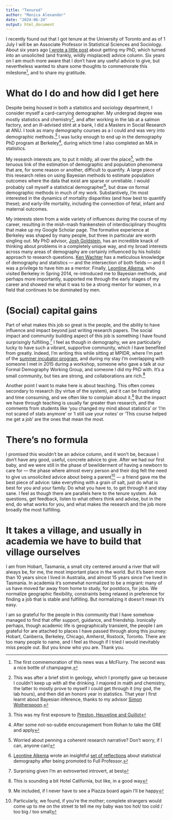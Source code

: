 ```yaml
---
title: "Tenured"
author: "Monica Alexander"
date: "2024-06-24"
output: html_document
---
```


I recently found out that I got tenure at the University of Toronto and as of 1 July I will be an Associate Professor in Statistical Sciences and Sociology. About six years ago [I wrote a little post](https://www.monicaalexander.com/posts/2018-23-05-demog_phd/) about getting my PhD, which turned into an unsolicited (and frankly, wildly misplaced) advice column. Six years on I am much more aware that I don't have any useful advice to give, but nevertheless wanted to share some thoughts to commemorate this milestone[^1], and to share my gratitude. 

[^1]: The first commemoration of this news was a McFlurry. The second was a nice bottle of champagne. 

# What do I do and how did I get here

Despite being housed in both a statistics and sociology department, I consider myself a card-carrying demographer. My undergrad degree was mostly statistics and chemistry[^2], and after working in the lab at a salmon factory, and an ill-advised stint at a bank, I did a Masters in Social Research at ANU. I took as many demography courses as a I could and was very into demographic methods.[^3] I was lucky enough to end up in the demography PhD program at Berkeley[^4], during which time I also completed an MA in statistics. 

My research interests are, to put it mildly, all over the place[^5], with the tenuous link of the estimation of demographic and population phenomena that are, for some reason or another, difficult to quantify. A large piece of this research relies on using Bayesian methods to estimate population outcomes where the data that exist are sparse or unreliable. I would probably call myself a statistical demographer[^6], but draw on formal demographic methods in much of my work. Substantively, I'm most interested in the dynamics of mortality disparities (and how best to quantify these); and early-life mortality, including the connection of fetal, infant and maternal outcomes. 

My interests stem from a wide variety of influences during the course of my career, resulting in the mish-mash frankenstein of interdisciplinary thoughts that make up my Google Scholar page. The formative experience at Berkeley was shaped by many people, but three in particular are worth singling out. My PhD advisor, [Josh Goldstein](https://jrgoldstein.com/), has an incredible knack of thinking about problems in a completely unique way, and my broad interests across many areas of demography are certainly influenced by his holistic approach to research questions. [Ken Wachter](https://statistics.berkeley.edu/people/ken-wachter) has a meticulous knowledge of demography and statistics --- and the intersection of both fields --- and it was a privilege to have him as a mentor. Finally, [Leontine Alkema](https://leontinealkema.github.io/alkema_lab/), who visited Berkeley in Spring 2014, re-introduced me to Bayesian methods, and perhaps more importantly, supported me through the early stages of my career and showed me what it was to be a strong mentor for women, in a field that continues to be dominated by men. 

[^2]: This was after a brief stint in geology, which I promptly gave up because I couldn't keep up with all the drinking. I majored in math and chemistry, the latter to mostly prove to myself I could get through it (my god, the lab hours), and then did an honors year in statistics. That year I first learnt about Bayesian inference, thanks to my advisor [Simon Wotherspoon](https://scholar.google.com.au/citations?user=pa9IO3UAAAAJ&hl=en). 
[^3]: This was my first exposure to [Preston, Heuveline and Guillot](https://books.google.com/books/about/Demography.html?id=xlv2H6LpNAwC)
[^4]: After some not-so-subtle encouragement from Rohan to take the GRE and apply
[^5]: Worried about penning a coherent research narrative? Don't worry, if I can, anyone can!
[^6]: [Leontine Alkema](https://leontinealkema.github.io/alkema_lab/) wrote an insightful [set of reflections](https://drive.google.com/file/d/120QQZBgGPnOtBuw2BAC7MyNmg9DxBxSh/view) about statistical demography after being promoted to Full Professor. 



# (Social) capital gains

Part of what makes this job so great is the people, and the ability to have influence and impact beyond just writing research papers. The social impact and community building aspect of this job is something I have found surprisingly fulfilling.[^7] I feel as though in demography, we are particularly lucky to have such a vibrant, supportive community, which I have benefited from greatly. Indeed, I'm writing this while sitting at MPIDR, where I'm part of the [summer incubator program](https://www.demogr.mpg.de/en/research_6120/digital_and_computational_demography_zagheni_11666/population_and_social_data_science_summer_incubator_program_11935), and during my stay I'm overlapping with someone I met in 2015 during a workshop, someone who gave a talk at our Formal Demography Working Group, and someone I did my PhD with. It's a small community, but ties are strong, and collaborations are rich.[^8]

Another point I want to make here is about teaching. This often comes secondary to research (by virtue of the system), and it can be frustrating and time consuming, and we often like to complain about it.[^9] But the impact we have through teaching is usually far greater than research, and the comments from students like 'you changed my mind about statistics' or 'I'm not scared of stats anymore' or 'I still use your notes' or 'This course helped me get a job' are the ones that mean the most. 

[^7]: Surprising given I'm an extroverted introvert, at best
[^8]: This is sounding a bit Hotel California, but like, in a good way
[^9]: Me included, if I never have to see a Piazza board again I'll be happy

# There's no formula

I promised this wouldn't be an advice column, and it won't be, because I don't have any good, useful, concrete advice to give. After we had our first baby, and we were still in the phase of bewilderment of having a newborn to care for --- the phase where almost every person and their dog felt the need to give us unsolicited advice about being a parent[^10] --- a friend gave me the best piece of advice: take everything with a grain of salt, just do what is best for you and your family. Do what you have to, to get through it and stay sane. I feel as though there are parallels here to the tenure system. Ask questions, get feedback, listen to what others think and advise, but in the end, do what works for you, and what makes the research and the job more broadly the most fulfilling. 

[^10]: Particularly, we found, if you're the mother; complete strangers would come up to me on the street to tell me my baby was too hot/ too cold / too big / too small

# It takes a village, and usually in academia we have to build that village ourselves

I am from Hobart, Tasmania, a small city centered around a river that will always be, for me, the most important place in the  world. But it's been more than 10 years since I lived in Australia, and almost 15 years since I've lived in Tasmania. In academia it's somewhat normalized to be a migrant: many of us have moved far away from home to study, for postdocs, for jobs. We normalize geographic flexibility, constraints being relaxed in preference for finding a job that is stable and fulfilling. But normalizing it doesn't mean it's easy. 

I am so grateful for the people in this community that I have somehow managed to find that offer support, guidance, and friendship. Ironically perhaps, though academic life is geographically transient, the people I am grateful for are attached to places I have passed through along this journey: Hobart, Canberra, Berkeley, Chicago, Amherst, Rostock, Toronto. There are too many people to name, and I feel as though if I tried I would inevitably miss people out. But you know who you are. Thank you. 

<!-- When I wrote the end-of-PhD post, I mentioned [Rohan](https://rohanalexander.com/) was the one who convinced me I could probably do a PhD in the US. Six years on, and he's the reason why I'm still here --- with every additional kid, there's an additional person in our household that he puts before himself; there's no real value that  -->


